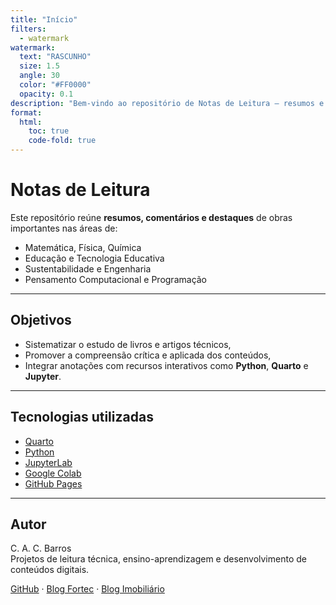 ```yaml
---
title: "Início"
filters:
  - watermark
watermark:
  text: "RASCUNHO"
  size: 1.5
  angle: 30
  color: "#FF0000"
  opacity: 0.1
description: "Bem-vindo ao repositório de Notas de Leitura — resumos e comentários de obras científicas e técnicas."
format:
  html:
    toc: true
    code-fold: true
---
```


# Notas de Leitura

Este repositório reúne **resumos, comentários e destaques** de obras importantes nas áreas de:

- Matemática, Física, Química
- Educação e Tecnologia Educativa
- Sustentabilidade e Engenharia
- Pensamento Computacional e Programação

---

## Objetivos

- Sistematizar o estudo de livros e artigos técnicos,
- Promover a compreensão crítica e aplicada dos conteúdos,
- Integrar anotações com recursos interativos como **Python**, **Quarto** e **Jupyter**.

---

## Tecnologias utilizadas

- [Quarto](https://quarto.org/){target="_blank"}
- [Python](https://www.python.org/){target="_blank"}
- [JupyterLab](https://jupyter.org/){target="_blank"}
- [Google Colab](https://colab.research.google.com/){target="_blank"}
- [GitHub Pages](https://pages.github.com/){target="_blank"}

---

## Autor

C. A. C. Barros  
Projetos de leitura técnica, ensino-aprendizagem e desenvolvimento de conteúdos digitais.

[GitHub](https://github.com/cacbarros){target="_blank"} · [Blog Fortec](https://cacbarros.github.io/blog-fortec/){target="_blank"} · [Blog Imobiliário](https://cacbarros.github.io/imobiliario/){target="_blank"}
